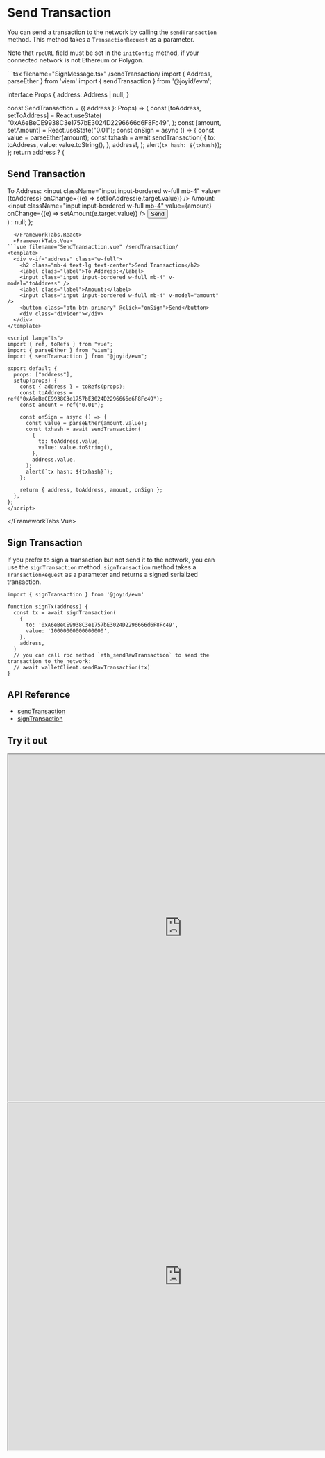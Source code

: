 # Send Transaction

You can send a transaction to the network by calling the `sendTransaction` method. This method takes a `TransactionRequest` as a parameter.

Note that `rpcURL` field must be set in the `initConfig` method, if your connected network is not Ethereum or Polygon.



<FrameworkTabs>
  <FrameworkTabs.React>
```tsx filename="SignMessage.tsx" /sendTransaction/
import { Address, parseEther } from 'viem'
import { sendTransaction } from '@joyid/evm';

interface Props {
  address: Address | null;
}

const SendTransaction = ({ address }: Props) => {
  const [toAddress, setToAddress] = React.useState(
    "0xA6eBeCE9938C3e1757bE3024D2296666d6F8Fc49",
  );
  const [amount, setAmount] = React.useState("0.01");
  const onSign = async () => {
    const value = parseEther(amount);
    const txhash = await sendTransaction(
      {
        to: toAddress,
        value: value.toString(),
      },
      address!,
    );
    alert(`tx hash: ${txhash}`);
  };
  return address ? (
    <div className="w-full">
      <h2 className="mb-4 text-lg text-center">Send Transaction</h2>
      <label className="label">To Address:</label>
      <input
        className="input input-bordered w-full mb-4"
        value={toAddress}
        onChange={(e) => setToAddress(e.target.value)}
      />
      <label className="label">Amount:</label>
      <input
        className="input input-bordered w-full mb-4"
        value={amount}
        onChange={(e) => setAmount(e.target.value)}
      />
      <button className="btn btn-primary" onClick={onSign}>
        Send
      </button>
      <div className="divider"></div>
    </div>
  ) : null;
};
```
  </FrameworkTabs.React>
  <FrameworkTabs.Vue>
```vue filename="SendTransaction.vue" /sendTransaction/
<template>
  <div v-if="address" class="w-full">
    <h2 class="mb-4 text-lg text-center">Send Transaction</h2>
    <label class="label">To Address:</label>
    <input class="input input-bordered w-full mb-4" v-model="toAddress" />
    <label class="label">Amount:</label>
    <input class="input input-bordered w-full mb-4" v-model="amount" />
    <button class="btn btn-primary" @click="onSign">Send</button>
    <div class="divider"></div>
  </div>
</template>

<script lang="ts">
import { ref, toRefs } from "vue";
import { parseEther } from "viem";
import { sendTransaction } from "@joyid/evm";

export default {
  props: ["address"],
  setup(props) {
    const { address } = toRefs(props);
    const toAddress = ref("0xA6eBeCE9938C3e1757bE3024D2296666d6F8Fc49");
    const amount = ref("0.01");

    const onSign = async () => {
      const value = parseEther(amount.value);
      const txhash = await sendTransaction(
        {
          to: toAddress.value,
          value: value.toString(),
        },
        address.value,
      );
      alert(`tx hash: ${txhash}`);
    };

    return { address, toAddress, amount, onSign };
  },
};
</script>

```
  </FrameworkTabs.Vue>
</FrameworkTabs>

## Sign Transaction

If you prefer to sign a transaction but not send it to the network, you can use the `signTransaction` method. `signTransaction` method takes a `TransactionRequest` as a parameter and returns a signed serialized transaction.

```tsx filename="SignTransaction.tsx" /signTransaction/
import { signTransaction } from '@joyid/evm'

function signTx(address) {
  const tx = await signTransaction(
    {
      to: '0xA6eBeCE9938C3e1757bE3024D2296666d6F8Fc49',
      value: '10000000000000000',
    },
    address,
  )
  // you can call rpc method `eth_sendRawTransaction` to send the transaction to the network:
  // await walletClient.sendRawTransaction(tx)
}
```

## API Reference

- [sendTransaction](/apis/evm/send-tx)
- [signTransaction](/apis/evm/sign-tx)

## Try it out

<FrameworkTabs>
  <FrameworkTabs.React>
    <iframe width="800" height="800" src="https://codesandbox.io/p/sandbox/react-joyid-evm-send-transaction-83hjjy?file=%2Fsrc%2FApp.tsx%3A12%2C22&embed=1" ></iframe>
  </FrameworkTabs.React>
  <FrameworkTabs.Vue>
    <iframe width="800" height="800" src="https://codesandbox.io/p/sandbox/vue-joyid-evm-send-transaction-8tp5dz?file=%2Fsrc%2FApp.tsx%3A12%2C22&embed=1" ></iframe>
  </FrameworkTabs.Vue>
</FrameworkTabs>
